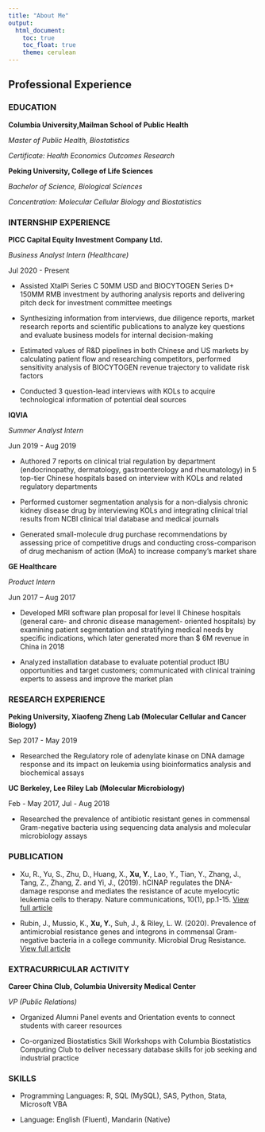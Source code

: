 ```yaml
---
title: "About Me"
output: 
  html_document:
    toc: true
    toc_float: true
    theme: cerulean
---
```


## Professional Experience  
  
### EDUCATION

**Columbia University,Mailman School of Public Health**

*Master of Public Health, Biostatistics*

*Certificate: Health Economics Outcomes Research*  
 
 
  

**Peking University, College of Life Sciences**

*Bachelor of Science, Biological Sciences*

*Concentration: Molecular Cellular Biology and Biostatistics*  



### INTERNSHIP EXPERIENCE

**PICC Capital Equity Investment Company Ltd.**										

*Business Analyst Intern (Healthcare)*

Jul 2020 - Present

*	Assisted XtalPi Series C 50MM USD and BIOCYTOGEN Series D+ 150MM RMB investment by authoring analysis reports and delivering pitch deck for investment committee meetings

*	Synthesizing information from interviews, due diligence reports, market research reports and scientific publications to analyze key questions and evaluate business models for internal decision-making

*	Estimated values of R&D pipelines in both Chinese and US markets by calculating patient flow and researching competitors, performed sensitivity analysis of BIOCYTOGEN revenue trajectory to validate risk factors

* Conducted 3 question-lead interviews with KOLs to acquire technological information of potential deal sources  

**IQVIA**

*Summer Analyst Intern*

Jun 2019 - Aug 2019   

* Authored 7 reports on clinical trial regulation by department (endocrinopathy, dermatology, gastroenterology and rheumatology) in 5 top-tier Chinese hospitals based on interview with KOLs and related regulatory departments

*	Performed customer segmentation analysis for a non-dialysis chronic kidney disease drug by interviewing KOLs and integrating clinical trial results from NCBI clinical trial database and medical journals

*	Generated small-molecule drug purchase recommendations by assessing price of competitive drugs and conducting cross-comparison of drug mechanism of action (MoA) to increase company’s market share  
  

**GE Healthcare**

*Product Intern*   

Jun 2017 – Aug 2017

*	Developed MRI software plan proposal for level II Chinese hospitals (general care- and chronic disease management- oriented hospitals) by examining patient segmentation and stratifying medical needs by specific indications, which later generated more than $ 6M revenue in China in 2018

*	Analyzed installation database to evaluate potential product IBU opportunities and target customers; communicated with clinical training experts to assess and improve the market plan  
  
  
  
### RESEARCH EXPERIENCE

**Peking University, Xiaofeng Zheng Lab (Molecular Cellular and Cancer Biology)**

Sep 2017 - May 2019

*	Researched the Regulatory role of adenylate kinase on DNA damage response and its impact on leukemia using bioinformatics analysis and biochemical assays  
  

**UC Berkeley, Lee Riley Lab (Molecular Microbiology)**

Feb - May 2017, Jul - Aug 2018

*	Researched the prevalence of antibiotic resistant genes in commensal Gram-negative bacteria using sequencing data analysis and molecular microbiology assays  
  
  

### PUBLICATION

*	Xu, R., Yu, S., Zhu, D., Huang, X., **Xu, Y.**, Lao, Y., Tian, Y., Zhang, J., Tang, Z., Zhang, Z. and Yi, J., (2019). hCINAP regulates the DNA-damage response and mediates the resistance of acute myelocytic leukemia cells to therapy. Nature communications, 10(1), pp.1-15. [View full article](https://www.nature.com/articles/s41467-019-11795-5)

*	Rubin, J., Mussio, K., **Xu, Y.**, Suh, J., & Riley, L. W. (2020). Prevalence of antimicrobial resistance genes and integrons in commensal Gram-negative bacteria in a college community. Microbial Drug Resistance. [View full article](https://www.liebertpub.com/doi/abs/10.1089/mdr.2019.0279)  



### EXTRACURRICULAR ACTIVITY

**Career China Club, Columbia University Medical Center**

*VP (Public Relations)*

*	Organized Alumni Panel events and Orientation events to connect students with career resources

*	Co-organized Biostatistics Skill Workshops with Columbia Biostatistics Computing Club to deliver necessary database skills for job seeking and industrial practice  



### SKILLS

* Programming Languages: R, SQL (MySQL), SAS, Python, Stata, Microsoft VBA

* Language: English (Fluent), Mandarin (Native)

